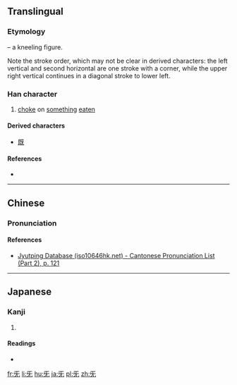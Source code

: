 ==Translingual==
{{stroke order|strokes=5}}
{{stroke order|type=animate}}

===Etymology===
{{liushu|p}} – a kneeling figure.

Note the stroke order, which may not be clear in derived characters: the left vertical and second horizontal are one stroke with a corner, while the upper right vertical continues in a diagonal stroke to lower left.

{{Han etyl}}

===Han character===
{{Han char|rn=71|rad=无|as=00|sn=4|four=1041<sub>0</sub>|canj=一女大山 (MVKU)}}

# [[choke]] on [[something]] [[eaten]]

====Derived characters====
* [[既]]

====References====
* {{Han ref|kx=0485.250|dkj=13717|dj=0848.010|hdz=21147.130|uh=65E1|ud=26081|bh=C95E|bd=51550}}

----

==Chinese==
{{zh-hanzi-box|[[旡]]}}

===Pronunciation===
{{zh-pron
|m=jì,xì
|c=gei3
|mc=y
|oc=y
|ma=
|cat=v
}}

====References====
*[http://www.iso10646hk.net/jp/document/download.jsp Jyutping Database (iso10646hk.net) - Cantonese Pronunciation List (Part 2), p. 121]

----

==Japanese==

===Kanji===
{{ja-kanji|grade=|rs=无01}}

# {{defn|lang=ja|sort=无01}}

====Readings====
* {{ja-readings|on=[[き]] (ki), [[け]] (ke)|kun=[[むせぶ]] (musebu)}}

[[fr:旡]]
[[li:旡]]
[[hu:旡]]
[[ja:旡]]
[[pl:旡]]
[[zh:旡]]